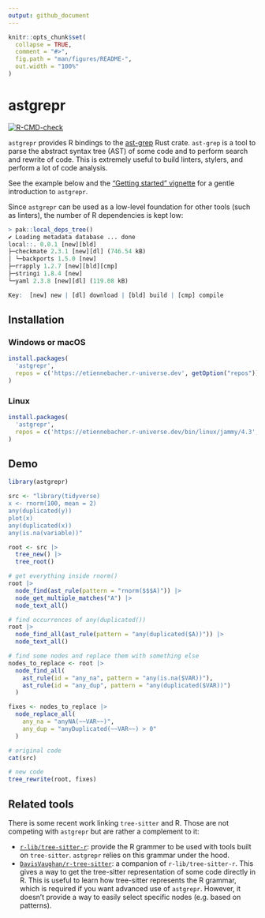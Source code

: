 ```yaml
---
output: github_document
---
```


<!-- README.md is generated from README.Rmd. Please edit that file -->

```r
knitr::opts_chunk$set(
  collapse = TRUE,
  comment = "#>",
  fig.path = "man/figures/README-",
  out.width = "100%"
)
```

# astgrepr

<!-- badges: start -->
[![R-CMD-check](https://github.com/etiennebacher/astgrepr/actions/workflows/R-CMD-check.yaml/badge.svg)](https://github.com/etiennebacher/astgrepr/actions/workflows/R-CMD-check.yaml)
<!-- badges: end -->

`astgrepr` provides R bindings to the [ast-grep](https://ast-grep.github.io/) 
Rust crate. `ast-grep` is a tool to parse the abstract syntax tree (AST) of some
code and to perform search and rewrite of code. This is extremely useful to build
linters, stylers, and perform a lot of code analysis.

See the example below and the [“Getting started”
vignette](https://astgrepr.etiennebacher.com/articles/astgrepr) for
a gentle introduction to `astgrepr`.

Since `astgrepr` can be used as a low-level foundation for other tools (such as
linters), the number of R dependencies is kept low:

```r
> pak::local_deps_tree()
✔ Loading metadata database ... done
local::. 0.0.1 [new][bld]                                                  
├─checkmate 2.3.1 [new][dl] (746.54 kB)
│ └─backports 1.5.0 [new]
├─rrapply 1.2.7 [new][bld][cmp]
├─stringi 1.8.4 [new]
└─yaml 2.3.8 [new][dl] (119.08 kB)

Key:  [new] new | [dl] download | [bld] build | [cmp] compile
```

## Installation

### Windows or macOS

``` r
install.packages(
  'astgrepr', 
  repos = c('https://etiennebacher.r-universe.dev', getOption("repos"))
)
```

### Linux

``` r
install.packages(
  'astgrepr', 
  repos = c('https://etiennebacher.r-universe.dev/bin/linux/jammy/4.3', getOption("repos"))
)
```


## Demo

```r
library(astgrepr)

src <- "library(tidyverse)
x <- rnorm(100, mean = 2)
any(duplicated(y))
plot(x)
any(duplicated(x))
any(is.na(variable))"

root <- src |> 
  tree_new() |> 
  tree_root()

# get everything inside rnorm()
root |> 
  node_find(ast_rule(pattern = "rnorm($$$A)")) |> 
  node_get_multiple_matches("A") |> 
  node_text_all()

# find occurrences of any(duplicated())
root |> 
  node_find_all(ast_rule(pattern = "any(duplicated($A))")) |> 
  node_text_all()

# find some nodes and replace them with something else
nodes_to_replace <- root |>
  node_find_all(
    ast_rule(id = "any_na", pattern = "any(is.na($VAR))"),
    ast_rule(id = "any_dup", pattern = "any(duplicated($VAR))")
  )

fixes <- nodes_to_replace |>
  node_replace_all(
    any_na = "anyNA(~~VAR~~)",
    any_dup = "anyDuplicated(~~VAR~~) > 0"
  )

# original code
cat(src)

# new code
tree_rewrite(root, fixes)

```

## Related tools

There is some recent work linking `tree-sitter` and R. Those are not competing
with `astgrepr` but are rather a complement to it:

* [`r-lib/tree-sitter-r`](https://github.com/r-lib/tree-sitter-r): provide the
  R grammer to be used with tools built on `tree-sitter`. `astgrepr` relies on
  this grammar under the hood.
* [`DavisVaughan/r-tree-sitter`](https://github.com/DavisVaughan/r-tree-sitter):
  a companion of `r-lib/tree-sitter-r`. This gives a way to get the tree-sitter
  representation of some code directly in R. This is useful to learn how 
  tree-sitter represents the R grammar, which is required if you want advanced
  use of `astgrepr`. However, it doesn't provide a way to easily select specific
  nodes (e.g. based on patterns).
